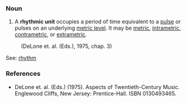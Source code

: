 ===Noun===
#A '''rhythmic unit''' occupies a period of time equivalent to a [[pulse]] or pulses on an underlying [[metric level]]. It may be [[metric]], [[intrametric]], [[contrametric]], or [[extrametric]].
:(DeLone et. al. (Eds.), 1975, chap. 3)

See: [[rhythm]]

===References===
*DeLone et. al. (Eds.) (1975). Aspects of Twentieth-Century Music. Englewood Cliffs, New Jersey: Prentice-Hall. ISBN 0130493465.